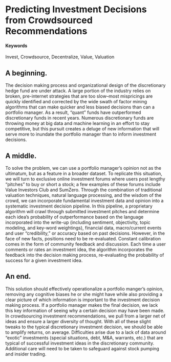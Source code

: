 # Predicting Investment Decisions from Crowdsourced Recommendations  {#crowdsourced-investing}

#### Keywords

Invest, Crowdsource, Decentralize, Value, Valuation

## A beginning.

The decision making process and organizational design of the discretionary hedge fund are under attack. A large portion of the industry relies on broken, pre-internet strategies that are too slow--most mispricings are quickly identified and corrected by the wide swath of factor mining algorithms that can make quicker and less biased decisions than can a portfolio manager. As a result, "quant" funds have outperformed discretionary funds in recent years. Numerous discretionary funds are throwing money at big data and machine learning in an effort to stay competitive, but this pursuit creates a deluge of new information that will serve more to inundate the portfolio manager than to inform investment decisions.

## A middle.

To solve the problem, we can use a portfolio manager's opinion not as the ultimatum, but as a feature in a broader dataset. To replicate this situation, we will turn to exclusive online investment forums where users post lengthy "pitches" to buy or short a stock; a few examples of these forums include Value Investors Club and SumZero. Through the combination of traditional valuation techniques, natural language processing, and the wisdom of the crowd, we can incorporate fundamental investment data and opinion into a systematic investment decision pipeline. In this pipeline, a proprietary algorithm will crawl through submitted investment pitches and determine each idea's probability of outperformance based on the language incorporated into the write-up (including sentiment, objectivity, topic modeling, and key-word weightings), financial data, macro/current events and user "credibility," or accuracy based on past decisions. However, in the face of new facts, positions need to be re-evaluated. Constant calibration comes in the form of community feedback and discussion. Each time a user comments or rates an investment idea, the algorithm incorporates the feedback into the decision making process, re-evaluating the probability of success for a given investment idea.

## An end.

This solution should effectively operationalize a portfolio manger's opinion, removing any cognitive biases he or she might have while also providing a clear picture of which information is important to the investment decision making process. If a portfolio manager makes the final decision, we lack this key information of seeing why a certain decision may have been made. In crowdsourcing investment recommendations, we pull from a larger net of ideas and ensure a larger diversity of thought. With all of these slight tweaks to the typical discretionary investment decision, we should be able to amplify returns, on average. Difficulties arise due to a lack of data around "exotic" investments (special situations, debt, M&A, warrants, etc.) that are typical of successful investment ideas in the discretionary community. Additional care will need to be taken to safeguard against stock pumping and insider trading.
